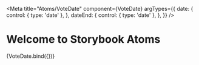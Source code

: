 
<Meta
  title="Atoms/VoteDate"
  component={VoteDate}
  argTypes={{
    date: {
      control: { type: 'date' },
    },
    dateEnd: {
      control: { type: 'date' },
    },
  }}
/>

# Welcome to Storybook Atoms

<Canvas>
  <Story name="VoteDate" args={{ date: randomDate() }}>
    {VoteDate.bind({})}
  </Story>
</Canvas>
